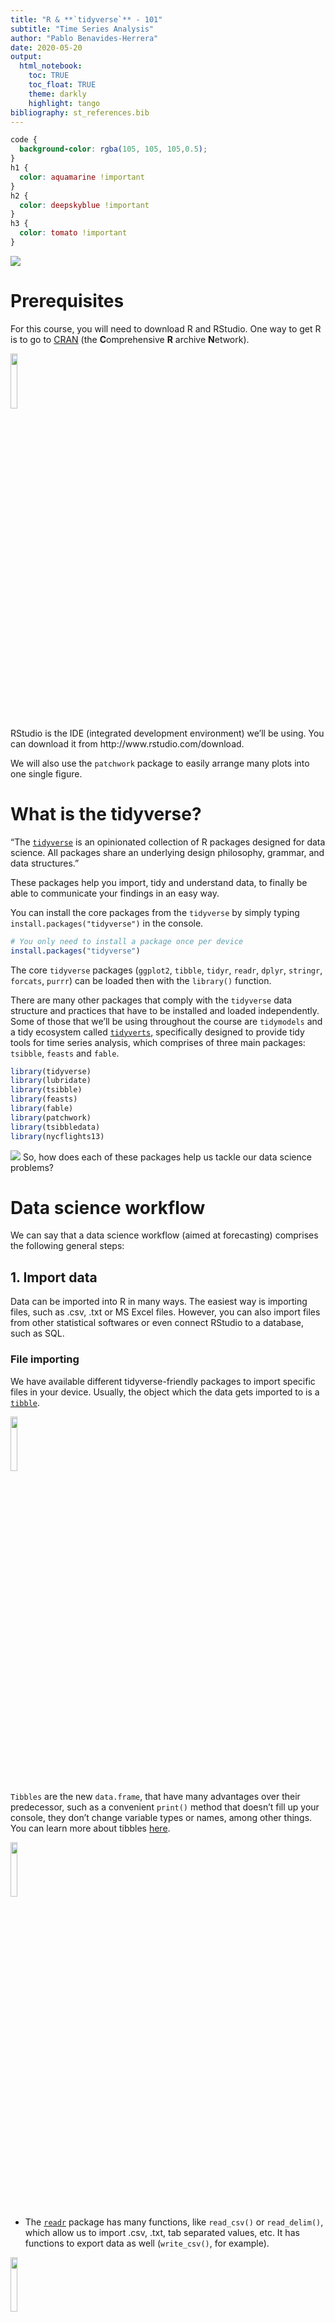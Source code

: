 ```yaml
---
title: "R & **`tidyverse`** - 101"
subtitle: "Time Series Analysis"
author: "Pablo Benavides-Herrera"
date: 2020-05-20
output: 
  html_notebook:
    toc: TRUE
    toc_float: TRUE
    theme: darkly
    highlight: tango
bibliography: st_references.bib
---
```


```css
code {
  background-color: rgba(105, 105, 105,0.5);
}
h1 {
  color: aquamarine !important
}
h2 {
  color: deepskyblue !important
}
h3 {
  color: tomato !important
}
```





![](images/r_tidyverse.jpg)

# Prerequisites

For this course, you will need to download R and RStudio. One way to get R is to go to [CRAN](https://cloud.r-project.org/) (the **C**omprehensive **R** archive **N**etwork).

![](images/RStudio.png){width=15%}

RStudio is the IDE (integrated development environment) we'll be using. You can download it from http://www.rstudio.com/download. 

We will also use the `patchwork` package to easily arrange many plots into one single figure.

# What is the tidyverse? {#tidyverse}

"The [`tidyverse`](https://www.tidyverse.org/) is an opinionated collection of R packages designed for data science. All packages share an underlying design philosophy, grammar, and data structures."

These packages help you import, tidy and understand data, to finally be able to communicate your findings in an easy way.

You can install the core packages from the `tidyverse` by simply typing `install.packages("tidyverse")` in the console.

```r
# You only need to install a package once per device
install.packages("tidyverse")
```

The core `tidyverse` packages (`ggplot2`, `tibble`, `tidyr`, `readr`, `dplyr`, `stringr`, `forcats`, `purrr`) can be loaded then with the `library()` function.

There are many other packages that comply with the `tidyverse` data structure and practices that have to be installed and loaded independently. Some of those that we'll be using throughout the course are `tidymodels` and a tidy ecosystem called [`tidyverts`](https://tidyverts.org/), specifically designed to provide tidy tools for time series analysis, which comprises of three main packages: `tsibble`, `feasts` and `fable`.

```r
library(tidyverse)
library(lubridate)
library(tsibble)
library(feasts)
library(fable)
library(patchwork)
library(tsibbledata)
library(nycflights13)
```



![](images/tidyverse.png)
So, how does each of these packages help us tackle our data science problems?

# Data science workflow {#workflow .tabset .tabset-fade}

We can say that a data science workflow (aimed at forecasting) comprises the following general steps:

## 1. Import data {.tabset .tabset-pills}

Data can be imported into R in many ways. The easiest way is importing files, such as .csv, .txt or MS Excel files. However, you can also import files from other statistical softwares or even connect RStudio to a database, such as SQL.

### File importing

We have available different tidyverse-friendly packages to import specific files in your device. Usually, the object which the data gets imported to is a [`tibble`](https://tibble.tidyverse.org/).

![](images/tibble.png){width=15%}

`Tibbles` are the new `data.frame`, that have many advantages over their predecessor, such as a convenient `print()` method that doesn't fill up your console, they don't change variable types or names, among other things. You can learn more about tibbles [here](https://r4ds.had.co.nz/tibbles.html).

![](images/readr.png){width=15%}

  * The [`readr`](https://readr.tidyverse.org/) package has many functions, like `read_csv()` or `read_delim()`, which allow us to import .csv, .txt, tab separated values, etc. It has functions to export data as well (`write_csv()`, for example).

![](images/readxl.png){width=15%}
    
  * If your data is stored in Excel files (.xls or .xlsx), you can use the functions from [`readxl`](https://readxl.tidyverse.org/).

![](images/haven.png){width=15%}    
  * The [`haven`](https://haven.tidyverse.org/) package lets you load data from other statistical packages, such as SPSS, Stata and SAS.
  
### Database connection

As said before, you can also connect your RStudio directly to a database. It's straightforward to do so directly in RStudio's IDE, just follow these simple steps:

1. Go to the "**Connections**" tab and click on **"New Connection"**.

![*Connections tab*](images/connections.PNG){width=90%}

2. A pop-up window will appear, prompting you to select your desired source.

![*Select the Data Source*](images/connections popup.PNG){width=60%}

3. Follow the directions on screen and you're good to go. You can always click the "Help" button for assistance. If everything went ok, you should be able to see all the tables contained in that DB.

![*Connecting to an SQL DB*](images/connection sql.PNG){width=70%}

<br>

## 2. Tidy data {#tidy}

All the `tidyverse` packages rely on having tidy data to work with. But, how can we know if our data is truly tidy? As pointed [here](https://tidyr.tidyverse.org/articles/tidy-data.html), we need to know what **values, variables and observations** are and have them arranged the right way.
  
  * **Values** can be quantitative or qualitative.
    
  * A **variable** is a collection of *values* that measure the same attribute (sales, price, temperature, time).
    
  * An **observation** contains all the values measured from all variables in a single unit (a country, a day, a person, a company).
    
So, now, to consider our data as **tidy** [@Wickham2014], we must ensure that:
    
  i) Every column is one variable (and only one).
    
  ii) Every row is just one observation.
    
  iii) Every cell is a single value.

![](images/tidyr.png){width=15%}

The [`tidyr`](https://tidyr.tidyverse.org/) package can help us achieve this by:

*   **reshaping** data by pivotting (`pivot_longer()` or `pivot_wider()`),

*   **rectangling**, which can handle nested data (such as JSON files) into tidy tibbles (`unnest_longer()` or `unnest_wider()`), 

*   **filling missing values**, by replacing them (`replace_na()`), dropping such observations (`drop_na()`), or filling with the previous or next values (`fill()`),

* **splitting and combining character columns** (`separate()` and `unite()`), among many other things.

![](images/tsibble.PNG){width=15%}

The [`tsibble`](https://tsibble.tidyverts.org/) package is the foundation for the `tidyverts`. It provides a data infrastructure (a `tsibble`), which is data- and model-oriented object, where you have:

* An **index**, which is the temporal variable that sets the ordering mechanism.

* A **key**, that is a set of variables that define observational units over time.

This way, every observation is uniquely identified by index and key. Also, if the time series is regularly spaced, every observational unit should be measured with a common **interval**.





## 3. Understand your data {#understand .tabset .tabset-pills}

In order to properly understand our data, we might need to **transform** it, **visualize** it, and then **model** it.


### Data transformation {#data_transformation}

![](images/dplyr.png){width=15%}

The [`dplyr`](https://dplyr.tidyverse.org/) package contains functions specifically designed to help you transform tidy data. You can add new variables (`mutate()`), choose specific variables (`select()`), pick observations by their values (`filter()`) or by their position or index in the table (`slice()`), sort observations (`arrange`).

You can also group your data (group sales by store: `group_by(data, store)`).

![](images/stringr.png){width=15%}

Whenever you want to manipulate character variables, the [`stringr`](https://stringr.tidyverse.org/) package is a great way to deal with the matter. Conveniently, all the `stringr` functions start with `str_`. Some of the things you can do with it are:

* **Detect matches**, get the index where the pattern is found, count occurences or locate the position of the pattern within the string (`str_detect()`, ``str_which()`, `str_count()`, `str_locate()`).

* **Subset strings**, by extracting substrings from vectors (`str_sub()`), subsetting a tibble to return only the observations that have the pattern (`str_subset()`), extract the string pattern (`str_extract()`)...

* **Manage lengths** (`str_length()`, `str_pad()`, `str_trunc()`, `str_trim()`),

* **Mutate, join and split** strings, (`str_replace()`, `str_to_lower()`, `str_c()`).

![](images/forcats.png){width=15%}

Categorical variables, or **Factors**, as they're called in **R** can be manipulated with the [`forcats`](https://forcats.tidyverse.org/) package.

You can have either ordered factors, or unordered factors, and some functions that would help you handle them would be:

* `fct_reorder()`, using another variable to specify the new order.

* `fct_infreq()`, to order ir according to the frequency of values.

* `fct_relevel()`, to manually choose the order.

* `fct_lump()`, to collapse the least values of a factor into "other" category.


![](images/lubridate.png){width=15%}


Handling date-time variables in R can be challenging with base R. Fortunately, the [`lubridate`](https://lubridate.tidyverse.org/) package is here for you.

For example, if you import an Excel sheet with a date variable on it, it will be parsed as character. You need to convert it to a date (or date-time) variable, in order to make calculations, plots, or anything relevant with it.

There are some very intuitive parsing functions to help you out, such as `ymd()` for dates stored with the order year month date (it can handle many formats such as "YYYY-MM-DD", "YYYY/MM/DD", "YYYY MM DD", etc.), `dmy()` for cases when the day comes first, followed by month and year ("DD-MM-YYYY"). Date-time objects can also be parsed with `ymd_hms()`, `ymd_h()`, `dmy_hm()`, `hms()` just to mention a few. 

<br>

<font size="5"> Proceed to [Visualization](#understand) </font> 


### Visualization {#visualization}

<br>

Base **R** plots and graphs are very basic (sometimes even ugly):

```r
plot(data = mpg, hwy ~ displ)
```

![](images/ggplot2.png){width=15%}

Luckily, the [`ggplot2`](https://ggplot2.tidyverse.org/) package can produce astonishing plots and figures conveniently. It relies on the "Grammar of Graphics", where you:

* provide the data,

* specify how you want to map the variables to aesthetics,

* what type of plot or graph you want to produce

* any other customization you'd like,

and `ggplot2` takes care of it.

```r
ggplot(mpg, aes(displ, hwy)) + 
  geom_point()
```

So, to generally describe how a `ggplot2` plot works is as follows:

1. Start with a `ggplot()` object, where you specify the data to be used,

2. supply the aesthetic mapping (with `aes()`),

3. add on layers:
    * If you want a scatterplot, use `geom_point()`, histogram `geom_hist()`. Other common plots are `geom_line()`, `geom_bar()`, `geom_boxplot()`.
    * define color scales, such as `scale_color_brewer()` or `scale_color_distiller()`,
    * faceting specifications `facet_wrap()` or `facet_grid()`
    * coordinate systems, such as `coord_cartesian()`, `coord_flip()`

Every element is separated with a plus sign (**+**):

```r
ggplot(mpg, aes(displ, hwy, colour = class)) +
  geom_point() +
  facet_wrap(~manufacturer)
```

It's important to mention that the aesthetics can be passed inside the `ggplot()` function, or within a graphic primitive. In the former, the aesthetics are the same for all the layers, whereas in the latter, the aesthetics passed to a specific layer only affect that layer.

```r
ggplot(mpg, aes(displ, hwy)) +
  geom_point(aes(color = class)) +
  geom_smooth()

ggplot(mpg, aes(displ, hwy,color = class)) +
  geom_point() +
  geom_smooth()
```


We could not cover all the different variants that can be achieved with `ggplot2` here, even if we tried.

<br>

<font size="5"> Continue to [Exploratory Data Analysis](#understand) </font> 

### Exploratory Data Analysis {#EDA}

Visually inspecting your data can give you insight to their dynamics, patterns, and historic behavior. However, before going into the modelling phase of the analysis, we must perform the **exploratory data analysis (EDA)**.[@Wickham2016]

EDA involves making hypothesis regarding your data, transform and visually inspect statistical properties of it.

Some of the most important things to note on the EDA process are:

* What type of variation do each variable have?

* What is the covariation between variables?

* Are there outliers present in the data?

* What type of distribution do the variables follow?

Some examples

For categorical variables (factors), we can use a bar chart:
```r
ggplot(data = diamonds) +
  geom_bar(mapping = aes(x = cut)) +
  ggtitle("Count of Diamonds by cut quality")
```

For continuous variables, a histogram can be used:

```r
ggplot(data = diamonds) +
  geom_histogram(mapping = aes(x = carat), binwidth = 0.5) +
  ggtitle("Histogram of carats")
```

If you want to analyze the histogram of multiple variables in one single plot, you can use `geom_freqpoly()` or use facetting:

```r
ggplot(data = diamonds %>% filter(carat < 3), mapping = aes(x = carat, colour = cut)) +
  geom_freqpoly(binwidth = 0.1)
```

```r
ggplot(data = diamonds %>% filter(carat < 3), mapping = aes(x = carat, fill = cut)) +
  geom_histogram(binwidth = 0.1) +
  facet_wrap(~ cut) +
  theme(legend.position = "none")
```

Choosing the binwidth of the histogram can tell different stories or can reveal different patterns:

```r
g <- ggplot(data = diamonds %>% filter(carat < 3), mapping = aes(x = carat))
g0 <- g + geom_histogram(binwidth = 0.5) +
  ggtitle("Binwidth = 0.5")
g1 <- g + geom_histogram(binwidth = 0.1) +
  ggtitle("Binwidth = 0.1")
g2 <- g + geom_histogram(binwidth = 0.01) +
  ggtitle("Binwidth = 0.01")
g3 <- g0/g1/g2
g3 + plot_annotation(title = "Histograms varying the binwidth",
                     subtitle = "Different patterns can arise when selecting different binwidths")
```

Another option is to go with boxplots:

```r
ggplot(data = mpg) +
  geom_boxplot(mapping = aes(x = reorder(class, hwy, FUN = median), y = hwy))+ labs(x = "class", y = "hwy mpg")
```


Again, these are just some examples, but the list of  goes on and on.

![](images/feasts.PNG){width=15%}

Regarding time series analysis, the [`feasts`](https://feasts.tidyverts.org/) package (**F**eature **E**xtraction and **S**tatistics for **T**ime **S**eries) has many functions that makes it easy for us to get further insight into our time series, We can get many graphs from it, such as:

```r
aus_production %>% gg_season(Beer)
```

```r
aus_production %>% filter(year(Quarter) > 1991) %>% gg_lag(Beer)
```

```r
aus_production %>%
  model(STL(Beer ~ season(window = "periodic"))) %>% 
components() %>% 
  autoplot()
```

We can also get statistics from this package:

```r
aus_retail %>%
  features(Turnover, feat_stl)
```




<br>

<font size="5"> Go to [Model](#workflow) </font> 

### Model

Whenever we try to model a variable or phenomenom, it is said that we are trying to get a simplified version of reality. In fact, it's simpler than that. What we are really trying to do is understand the way a variable or set of variables change, while ignoring or eliminating external "noise".

It is well known to most data scientists that **you cannot use the same data for modelling and testing (or forecasting)**. That's way many people split their data into a training and testing set. However, a true data scientist has to be even stricter on its use of data:

It is recommended that you split your data into three sets:

<style>
div.aquamarine { background-color: aquamarine; border-radius: 5px; padding: 20px; color: black}
</style>
<div class = "aquamarine">

**1.** ~ 60% of your data goes to the **training** set. Here, you can visualize it, perform all the model fitting and tweaking you want, over and over again.

**2.** ~ 20% of your data should go to a **query** set. With this query set, you can compare models by hand and visualize the outcomes.

**3.** The ~ 20%  remaining data would conform the **test** set. Once you've compared all your models with the training and/or query sets, you can test your final model. This test can only be performed **ONCE**. This ensures no bias is introduced in the model and it remains a true forecast.

</div>

<br>

We will go through many different models aimed to provide forecasts for different situations.




The family of models we will be studying throughout the course are the following:

1. Time series linear models (TSLM).
2. Decomposition models.
3. Exponential smoothing (ETS).
4. ARIMA.
5. Dynamic regression models.
6. Introduction to `tidymodels`.

There are many ways to train models in **R**. As we said before, we will be using primarily two packages for this:

![](images/fable.png){width=15%}

* Whitin the `tidyverts`, we will use the [`fable`](https://fable.tidyverts.org/) package, which has many univariate and multivariate time series forecasting models. The way to fit one or more models in the `fable` package is by specifying them in the `model()` function.[@Hyndman2019]

```r
fit <- aus_retail %>%
  filter(
    State %in% c("New South Wales", "Victoria"),
    Industry == "Department stores"
  ) %>% 
  model(
    ets = ETS(box_cox(Turnover, 0.3)),
    arima = ARIMA(log(Turnover)),
    snaive = SNAIVE(Turnover)
  )
fit
# A mable: 2 x 5
# Key:     State, Industry [2]
#   State           Industry          ets          arima                   snaive 
#   <chr>           <chr>             <model>      <model>                 <model>
# 1 New South Wales Department stores <ETS(A,Ad,A~ <ARIMA(2,1,1)(2,1,1)[1~ <SNAIV~
# 2 Victoria        Department stores <ETS(A,A,A)> <ARIMA(2,1,1)(1,1,2)[1~ <SNAIV~
```

This produces a `mable` (a model table), where every cell is a fitted model.

Using the `report()` function, you can get a detailed view of a particular model.

```r
fit %>% 
  filter(State == "Victoria") %>% 
  select(State,Industry,arima) %>% 
  report()
```


You could use the `tidy()` function to retrieve each model's terms, estimates and statistics in a tidy way.

```r
tidy(fit)
```


```r
fit %>%
  filter(State == "Victoria") %>% 
  select(State,Industry,arima) %>%
  gg_tsresiduals() + ggtitle("Residual Diagnostics for the ARIMA model fitted to Victoria")
```

With the `glance()` function we can get further information for every model fitted.

```r
glance(fit)
```


  
<br>

<font size="5"> Go to [Forecasting](#workflow) </font> 

## 4. Forecasting {#focst}

![](images/fable.PNG){width=15%}

Once we have trained one or more models that have a proper fit to our training data, we can now go ahead and produce forecasts. Using `fable` is as simple as running the `forecast()` function to our `mable`. It's also quite easy to get plots from it:

```r
fcst <- fit %>% 
  forecast(h = "2 years") 
fcst
fcst %>% 
  autoplot(filter(aus_retail, year(Month) > 2010), level = NULL) + 
  ggtitle("Forecast comparison across models and time series")
fcst %>% 
  filter(.model =="ets") %>% 
  autoplot(filter(aus_retail, year(Month) > 2010)) + 
  ggtitle("Forecast (with prediction intervals) for the ETS model")
```


## 5. Communicate

The last step of the workflow is to communicate your findings. This can be done in many different ways, depending on your target audience:

![](images/shiny.png){width=15%}

* If you want to present results to your company and produce a reproducible tool that can be use in production, you could make a [`Shiny`](https://shiny.rstudio.com/) app.

![](images/rmarkdown.png){width=15%}

[`R Markdown`](https://rmarkdown.rstudio.com/) documents (just as the one you're reading right now) are a way to make data science reports that join code, outputs and narrative. Given that it's based on markdown, you can write $\LaTeX$ equations, and so on.

$$
\int_{0}^{\infty} e^{-s \cdot t} f(t) d t=\lim _{h \rightarrow \infty} \int_{0}^{h} e^{-s, t} f(t) d t
$$

* If you want to publish your findings for the scientific community, you could write a paper.

* You could also publish it online for anyone to access it.


## Programming

In practice, you could automate the forecasting workflow by defining functions and iterations. The complete code that generates our analysis, from importing data, all the way to communicating your findings is a **program**.

![](images/purrr.png){width=15%}

The [`purrr`](https://purrr.tidyverse.org/) package is an upgrade to R's functional programming toolkit.

![](images/pipe.png){width=15%}

If you're familiar with base **R** programming, you might have wondered about the ` %>% ` operator used in some of the examples above. ` %>% ` is called the **pipe operator**. It's purpose is a tool to help you express a sequence of functions or operations in a more elegant and understandable way, and when reading code, you could translate ` %>% ` to "then".

For example, if you have and Excel background, you might have had cases where your nested formulas where quite a challenge to understand in the long run, for example:

```
=SI.ERROR(INDICE(Costos[Costo],COINCIDIR("Supplies - Imaging "&[@Modelo],Costos[Group]&Costos[Model],0))*[@[Unidades de imagen totales]],"")
```

The same thing could happen in **R**. For example:

```r
fit <- model(filter(aus_retail,State %in% c("New South Wales", "Victoria"), Industry == "Department stores"),ets = ETS(box_cox(Turnover, 0.3)), arima = ARIMA(log(Turnover)), snaive = SNAIVE(Turnover))
fit
```

It becomes very complicated to understand what the code is doing and in which order. As a matter of fact, this gives exactly the same result as the code we used in the **Model** section.

```r
fit <- aus_retail %>%
  filter(
    State %in% c("New South Wales", "Victoria"),
    Industry == "Department stores"
  ) %>% 
  model(
    ets = ETS(box_cox(Turnover, 0.3)),
    arima = ARIMA(log(Turnover)),
    snaive = SNAIVE(Turnover)
  )
```

Reading it with the pipe operator, would be like:

1. Define a variable called "fit".

2. Take the "aus_retail" data; `then`

3. filter it, so that we keep only the states "New South Wales" and "Victoria" and the industry is "Department stores"; `then`

4. Fit the three models: ETS, ARIMA and Seasonal Naïve.

It is not the purpose of this course to go in-depth in functional programming or learning to do tidy iterations, but we may do some examples along the way.

# {-}


<br><br><br><br>

***

# Examples 

Let's put in practice what we've seen so far with some examples.

## A) Forecasting Population

We are tasked with producing forecasts of the rural population as a percentage in Mexico, Brazil and Argentina. We were provided with a dataset downloaded from the World Bank. Let's import the world_bank_pop.csv file using `readr`:

### 1. Import data 

```r
pop <- read_csv("./data/world_bank_pop.csv")
# If you don't have the csv file, you can run:
# data(world_bank_pop, package = "tidyr")
# pop <- world_bank_pop
pop
# A tibble: 1,056 x 20
#    country indicator `2000` `2001` `2002` `2003`  `2004`  `2005`   `2006`   `2007`
#    <chr>   <chr>      <dbl>  <dbl>  <dbl>  <dbl>   <dbl>   <dbl>    <dbl>    <dbl>
#  1 ABW     SP.URB.T~ 4.24e4 4.30e4 4.37e4 4.42e4 4.47e+4 4.49e+4  4.49e+4  4.47e+4
#  2 ABW     SP.URB.G~ 1.18e0 1.41e0 1.43e0 1.31e0 9.51e-1 4.91e-1 -1.78e-2 -4.35e-1
#  3 ABW     SP.POP.T~ 9.09e4 9.29e4 9.50e4 9.70e4 9.87e+4 1.00e+5  1.01e+5  1.01e+5
#  4 ABW     SP.POP.G~ 2.06e0 2.23e0 2.23e0 2.11e0 1.76e+0 1.30e+0  7.98e-1  3.84e-1
#  5 AFG     SP.URB.T~ 4.44e6 4.65e6 4.89e6 5.16e6 5.43e+6 5.69e+6  5.93e+6  6.15e+6
#  6 AFG     SP.URB.G~ 3.91e0 4.66e0 5.13e0 5.23e0 5.12e+0 4.77e+0  4.12e+0  3.65e+0
#  7 AFG     SP.POP.T~ 2.01e7 2.10e7 2.20e7 2.31e7 2.41e+7 2.51e+7  2.59e+7  2.66e+7
#  8 AFG     SP.POP.G~ 3.49e0 4.25e0 4.72e0 4.82e0 4.47e+0 3.87e+0  3.23e+0  2.76e+0
#  9 AGO     SP.URB.T~ 8.23e6 8.71e6 9.22e6 9.77e6 1.03e+7 1.09e+7  1.15e+7  1.21e+7
# 10 AGO     SP.URB.G~ 5.44e0 5.59e0 5.70e0 5.76e0 5.75e+0 5.69e+0  4.92e+0  4.89e+0
# ... with 1,046 more rows, and 10 more variables: `2008` <dbl>, `2009` <dbl>,
#   `2010` <dbl>, `2011` <dbl>, `2012` <dbl>, `2013` <dbl>, `2014` <dbl>,
#   `2015` <dbl>, `2016` <dbl>, `2017` <dbl>
```

### 2. Tidy data

We can immediately see that our data isn't tidy:

i) Columns do not represent variables (we need to put the years in rows, not columns with `pivot_longer`).

ii) We must put variables in columns (column indicator) with `pivot_wider()`.

iii) We can discard the variables that won't be needed with `select()` in conjunction with `contains()`.

iv) We will rename the variables with `rename()`.

v) We only have total population and urban population and the variables "country" and "year" are character. We must calculate the rural population as a percentage of the total, with `mutate()`. Here, we will also convert the "country" variable to factor using `as_factor()` and the "year" variable to double using `as.integer()`.

vi) There are many countries that aren't needed, so we need to keep only the ones of interest with `filter()`.

vii) The data is a `tibble` object, we need to convert it to a `tsibble` using `as_tsibble()`.

We can do this all in one step using the ` %>% ` (pipe) operator.

```r
pop_tidy <- pop %>% 
  # i)
  pivot_longer(cols = -c(country, indicator),
               names_to = "year", values_to = "value") %>%
  # ii)
  pivot_wider(names_from = indicator,
              values_from = value) %>% 
  # iii)
  select(country,year,contains("TOTL")) %>% 
  # iv)
  rename(urban_pop = SP.URB.TOTL,total_pop = SP.POP.TOTL) %>% 
  #v)
  mutate(rural_pop_pct = (1 - urban_pop / total_pop)*100,
         country = as_factor(country),
         year = as.integer(year)
         ) %>% 
  # vi)
  filter(country %in% c("MEX","BRA","ARG")) %>% 
  #vii)
  as_tsibble(key = country, index = year)

pop_tidy
# A tsibble: 54 x 5 [1Y]
# Key:       country [3]
#    country  year urban_pop total_pop rural_pop_pct
#    <fct>   <int>     <dbl>     <dbl>         <dbl>
#  1 BRA      2000 142319498 175287587          18.8
#  2 BRA      2001 144961004 177750670          18.4
#  3 BRA      2002 147507656 180151021          18.1
#  4 BRA      2003 150005801 182482149          17.8
#  5 BRA      2004 152448023 184738458          17.5
#  6 BRA      2005 154831127 186917361          17.2
#  7 BRA      2006 157150590 189012412          16.9
#  8 BRA      2007 159407908 191026637          16.6
#  9 BRA      2008 161618007 192979029          16.3
# 10 BRA      2009 163798391 194895996          16.0
# ... with 44 more rows
```

### 3. Understanding the data

With our tidy data, we can proceed with the visualization and EDA. The end result will be the selection of one or more forecasting models.

The `feasts` package provides us with a convenient function `autoplot()` that detects the structure of the `tsibble` and applies a `ggplot` object to the data.

We split our data 
```r
pop_train <- pop_tidy %>% 
  filter(year <= 2009)
pop_query <- pop_tidy %>% 
  filter(year > 2009 & year <= 2013)
pop_train_query <- pop_tidy %>% 
  filter(year <= 2013)
# Total population plot
pop_train %>% 
  autoplot(total_pop) + ggtitle("Total population") + 
  ylab("")
# Rural population
pop_train %>%
  autoplot(rural_pop_pct) + ggtitle("Rural population (%)") + 
  ylab("")
```

The total population has an upward trend for Mexico and Brazil, and it seems fairly constant for Russia.

The rural population seems to be decreasing in all cases, with a steeper slope in both american countries.

We will fit three models to each time series:

* A random walk model with drift.
* A simple TSLM.
* An ETS.

```r
pop_fit <- pop_train %>% 
  model(`RW w/ drift` = RW(rural_pop_pct ~ drift()),
        `TSLM w/ trend` = TSLM(rural_pop_pct ~ trend()),
        ETS = ETS(rural_pop_pct ~ error("A") + trend("A") + season("N") )
        )
tidy(pop_fit)
```

### 4. Forecasting

```r
pop_fcst <- pop_fit %>% 
  forecast(h = "4 years") 
pop_fcst %>% 
  autoplot(pop_train_query) +
  facet_grid(cols = vars(.model), rows = vars(country), scales = "free_y") + 
  guides(color = FALSE) +
  ylab("Rural population (%)")
```

We see that the models over estimate the decrease in rural population. We change the ETS model slightly and check if we get better results.

```r
pop_fit2 <- pop_train %>% 
  model(`RW w/ drift` = RW(rural_pop_pct ~ drift()),
        `TSLM w/ trend` = TSLM(rural_pop_pct ~ trend()),
        ETS = ETS(rural_pop_pct ~ error("A") + trend("Ad") + season("N") )
        )
pop_fcst2 <- pop_fit2 %>% 
  forecast(h = "4 years") 

pop_fcst2 %>% 
  autoplot(pop_train_query) +
  facet_grid(cols = vars(.model), rows = vars(country), scales = "free_y") + 
  guides(color = FALSE) +
  ylab("Rural population (%)")
```

```r
accuracy(pop_fcst2,pop_train_query) %>% 
  arrange(country, MAPE)
```

It seems now that we have a better accuracy on our forecast, especially with the ETS model. We will proceed then and make our complete forecast with this ETS model.

```r
pop_train %>% 
  model(ETS = ETS(rural_pop_pct ~ error("A") + trend("Ad") + season("N") )
        ) %>% 
  forecast(h = "12 years") %>% 
  autoplot(pop_tidy) + 
  geom_vline(xintercept = 2014, linetype ="dashed", color = "red") +
  ylab("Rural population (%)") 
```

## B) 2013 NYC Flights

The `nycflights13` package contains all the flights that departed from one of NYC's airports on 2013.

It contains several `tibbles`:

* airlines

* airports

* flights

* planes

* weather

We can get a sneak peak at them by calling them.

```r
airlines
airports
flights
planes
weather
```


***
# References

